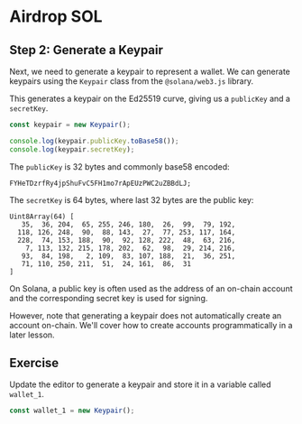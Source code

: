 # Airdrop SOL

## Step 2: Generate a Keypair

Next, we need to generate a keypair to represent a wallet.
We can generate keypairs using the `Keypair` class from the `@solana/web3.js` library.

This generates a keypair on the Ed25519 curve, giving us a `publicKey` and a `secretKey`.

```ts
const keypair = new Keypair();

console.log(keypair.publicKey.toBase58());
console.log(keypair.secretKey);
```

The `publicKey` is 32 bytes and commonly base58 encoded:

```text
FYHeTDzrfRy4jpShuFvC5FH1mo7rApEUzPWC2uZBBdLJ;
```

The `secretKey` is 64 bytes, where last 32 bytes are the public key:

```text
Uint8Array(64) [
   35,  36, 204,  65, 255, 246, 180,  26,  99,  79, 192,
  118, 126, 248,  90,  88, 143,  27,  77, 253, 117, 164,
  228,  74, 153, 188,  90,  92, 128, 222,  48,  63, 216,
    7, 113, 132, 215, 178, 202,  62,  98,  29, 214, 216,
   93,  84, 198,   2, 109,  83, 107, 188,  21,  36, 251,
   71, 110, 250, 211,  51,  24, 161,  86,  31
]
```

On Solana, a public key is often used as the address of an on-chain account and the corresponding secret key is used for signing.

However, note that generating a keypair does not automatically create an account on-chain.
We'll cover how to create accounts programmatically in a later lesson.

## Exercise

Update the editor to generate a keypair and store it in a variable called `wallet_1`.

```ts
const wallet_1 = new Keypair();
```
